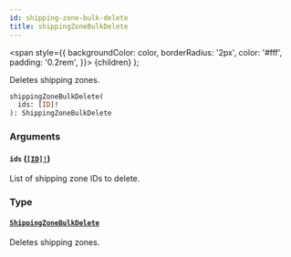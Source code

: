 ```yaml
---
id: shipping-zone-bulk-delete
title: shippingZoneBulkDelete
---
```


<span
style={{
      backgroundColor: color,
      borderRadius: '2px',
      color: '#fff',
      padding: '0.2rem',
    }}>
{children}
</span>
);

Deletes shipping zones.

```graphql
shippingZoneBulkDelete(
  ids: [ID]!
): ShippingZoneBulkDelete

```

### Arguments

#### `ids` ([`[ID]!`](/api-reference/scalars/id.mdx))

List of shipping zone IDs to delete.

### Type

#### [`ShippingZoneBulkDelete`](/api-reference/objects/shipping-zone-bulk-delete.mdx)

Deletes shipping zones.
